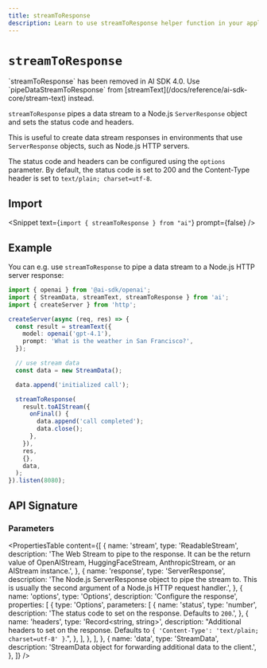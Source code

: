 ```yaml
---
title: streamToResponse
description: Learn to use streamToResponse helper function in your application.
---
```


# `streamToResponse`

<Note type="warning">
  `streamToResponse` has been removed in AI SDK 4.0. Use
  `pipeDataStreamToResponse` from
  [streamText](/docs/reference/ai-sdk-core/stream-text) instead.
</Note>

`streamToResponse` pipes a data stream to a Node.js `ServerResponse` object and sets the status code and headers.

This is useful to create data stream responses in environments that use `ServerResponse` objects, such as Node.js HTTP servers.

The status code and headers can be configured using the `options` parameter.
By default, the status code is set to 200 and the Content-Type header is set to `text/plain; charset=utf-8`.

## Import

<Snippet text={`import { streamToResponse } from "ai"`} prompt={false} />

## Example

You can e.g. use `streamToResponse` to pipe a data stream to a Node.js HTTP server response:

```ts
import { openai } from '@ai-sdk/openai';
import { StreamData, streamText, streamToResponse } from 'ai';
import { createServer } from 'http';

createServer(async (req, res) => {
  const result = streamText({
    model: openai('gpt-4.1'),
    prompt: 'What is the weather in San Francisco?',
  });

  // use stream data
  const data = new StreamData();

  data.append('initialized call');

  streamToResponse(
    result.toAIStream({
      onFinal() {
        data.append('call completed');
        data.close();
      },
    }),
    res,
    {},
    data,
  );
}).listen(8080);
```

## API Signature

### Parameters

<PropertiesTable
  content={[
    {
      name: 'stream',
      type: 'ReadableStream',
      description:
        'The Web Stream to pipe to the response. It can be the return value of OpenAIStream, HuggingFaceStream, AnthropicStream, or an AIStream instance.',
    },
    {
      name: 'response',
      type: 'ServerResponse',
      description:
        'The Node.js ServerResponse object to pipe the stream to. This is usually the second argument of a Node.js HTTP request handler.',
    },
    {
      name: 'options',
      type: 'Options',
      description: 'Configure the response',
      properties: [
        {
          type: 'Options',
          parameters: [
            {
              name: 'status',
              type: 'number',
              description:
                'The status code to set on the response. Defaults to `200`.',
            },
            {
              name: 'headers',
              type: 'Record<string, string>',
              description:
                "Additional headers to set on the response. Defaults to `{ 'Content-Type': 'text/plain; charset=utf-8' }`.",
            },
          ],
        },
      ],
    },
    {
      name: 'data',
      type: 'StreamData',
      description:
        'StreamData object for forwarding additional data to the client.',
    },
  ]}
/>
